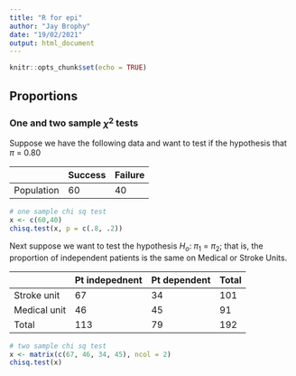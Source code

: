 ```yaml
---
title: "R for epi"
author: "Jay Brophy"
date: "19/02/2021"
output: html_document
---
```


```r
knitr::opts_chunk$set(echo = TRUE)
```

## Proportions

### One and two sample $\chi^2$ tests

Suppose we have the following data and want to test if the hypothesis that $\pi$ = 0.80

|            | Success | Failure |
|------------|---------|---------|
| Population | 60      | 40      |    

```r
# one sample chi sq test
x <- c(60,40)
chisq.test(x, p = c(.8, .2))
```
Next suppose we want to test the hypothesis $H_o$: $\pi_1$ = $\pi_2$; that is, the proportion
of independent patients is the same on Medical or Stroke Units.    

|              | Pt indepednent | Pt dependent | Total |
|--------------|----------------|--------------|-------|
| Stroke unit  | 67             | 34           | 101   |
| Medical unit | 46             | 45           |  91   |
| Total        | 113            | 79           | 192   |    

```r
# two sample chi sq test
x <- matrix(c(67, 46, 34, 45), ncol = 2)
chisq.test(x)
```

